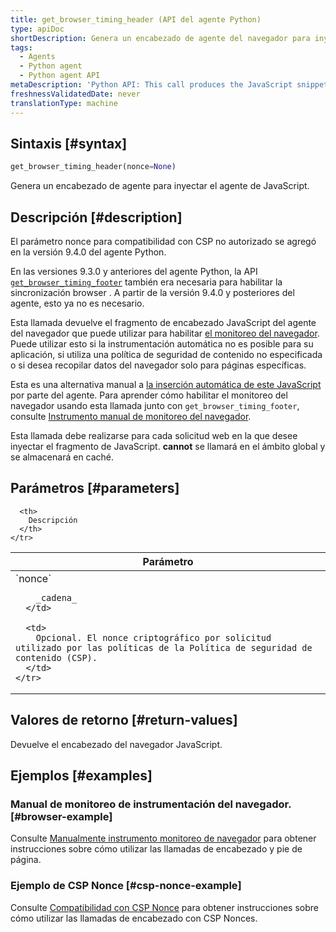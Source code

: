 ```yaml
---
title: get_browser_timing_header (API del agente Python)
type: apiDoc
shortDescription: Genera un encabezado de agente del navegador para inyectar el agente de JavaScript.
tags:
  - Agents
  - Python agent
  - Python agent API
metaDescription: 'Python API: This call produces the JavaScript snippet you can use to set up browser monitoring.'
freshnessValidatedDate: never
translationType: machine
---
```


## Sintaxis [#syntax]

```py
get_browser_timing_header(nonce=None)
```

Genera un encabezado de agente <InlinePopover type="browser"/>para inyectar el agente de JavaScript.

## Descripción [#description]

<Callout variant="important">
  El parámetro nonce para compatibilidad con CSP no autorizado se agregó en la versión 9.4.0 del agente Python.

  En las versiones 9.3.0 y anteriores del agente Python, la API [`get_browser_timing_footer`](/docs/agents/python-agent/python-agent-api/get_browser_timing_footer) también era necesaria para habilitar la sincronización browser . A partir de la versión 9.4.0 y posteriores del agente, esto ya no es necesario.
</Callout>

Esta llamada devuelve el fragmento de encabezado JavaScript del agente del navegador que puede utilizar para habilitar [el monitoreo del navegador](/docs/agents/python-agent/supported-features/page-load-timing-python). Puede utilizar esto si la instrumentación automática no es posible para su aplicación, si utiliza una política de seguridad de contenido no especificada o si desea recopilar datos del navegador solo para páginas específicas.

Esta es una alternativa manual a [la inserción automática de este JavaScript](/docs/browser/new-relic-browser/installation-configuration/add-apps-new-relic-browser#select-apm-app) por parte del agente. Para aprender cómo habilitar el monitoreo del navegador usando esta llamada junto con `get_browser_timing_footer`, consulte [Instrumento manual de monitoreo del navegador](/docs/agents/python-agent/supported-features/page-load-timing-python#manual_instrumentation).

Esta llamada debe realizarse para cada solicitud web en la que desee inyectar el fragmento de JavaScript. <DoNotTranslate>**cannot**</DoNotTranslate> se llamará en el ámbito global y se almacenará en caché.

## Parámetros [#parameters]

<table>
  <thead>
    <tr>
      <th width="25%">
        Parámetro
      </th>

      <th>
        Descripción
      </th>
    </tr>
  </thead>

  <tbody>
    <tr>
      <td>
        `nonce`

        _cadena_
      </td>

      <td>
        Opcional. El nonce criptográfico por solicitud utilizado por las políticas de la Política de seguridad de contenido (CSP).
      </td>
    </tr>
  </tbody>
</table>

## Valores de retorno [#return-values]

Devuelve el encabezado del navegador JavaScript.

## Ejemplos [#examples]

### Manual de monitoreo de instrumentación del navegador. [#browser-example]

Consulte [Manualmente instrumento monitoreo de navegador](/docs/agents/python-agent/supported-features/page-load-timing-python#manual_instrumentation) para obtener instrucciones sobre cómo utilizar las llamadas de encabezado y pie de página.

### Ejemplo de CSP Nonce [#csp-nonce-example]

Consulte [Compatibilidad con CSP Nonce](/docs/agents/python-agent/supported-features/page-load-timing-python#csp-nonce-support) para obtener instrucciones sobre cómo utilizar las llamadas de encabezado con CSP Nonces.